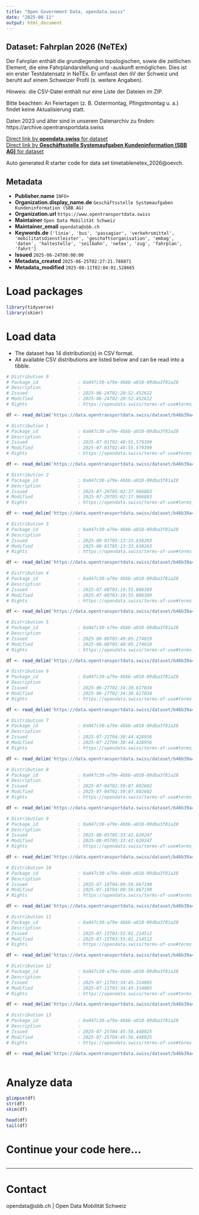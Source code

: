 ```yaml
---
title: "Open Government Data, opendata.swiss"
date: "2025-08-11"
output: html_document
---
```


## Dataset: Fahrplan 2026 (NeTEx)

Der Fahrplan enthält die grundlegenden topologischen, sowie die zeitlichen Element, die eine Fahrplandarstellung und -auskunft ermöglichen. Dies ist ein erster Testdatensatz in NeTEx. Er umfasst den öV der Schweiz und beruht auf einem Schweizer Profil (s. weitere Angaben).

Hinweis: die CSV-Datei enthält nur eine Liste der Dateien im ZIP.

Bitte beachten: An Feiertagen (z. B. Ostermontag, Pfingstmontag u. a.) findet keine Aktualisierung statt.

Daten 2023 und älter sind in unserem Datenarchiv zu finden: https://archive.opentransportdata.swiss

[Direct link by **opendata.swiss** for dataset](https://opendata.swiss/de/dataset/timetablenetex_2026)<br>
[Direct link by **Geschäftsstelle Systemaufgaben Kundeninformation (SBB AG)** for dataset](https://data.opentransportdata.swiss/dataset/timetablenetex_2026)

Auto generated R starter code for data set timetablenetex_2026@oevch.

## Metadata

- **Publisher.name** `INFO+`
- **Organization.display_name.de** `Geschäftsstelle Systemaufgaben Kundeninformation (SBB AG)`
- **Organization.url** `https://www.opentransportdata.swiss`
- **Maintainer** `Open Data Mobilität Schweiz`
- **Maintainer_email** `opendata@sbb.ch`
- **Keywords.de** `['linie', 'bus', 'passagier', 'verkehrsmittel', 'mobilitatsdienstleister', 'geschaftsorganisation', 'embag', 'daten', 'haltestelle', 'seilbahn', 'netex', 'zug', 'fahrplan', 'fahrt']`
- **Issued** `2025-06-24T00:00:00`
- **Metadata_created** `2025-06-25T02:27:21.788871`
- **Metadata_modified** `2025-08-11T02:04:01.528665`


# Load packages

```r

library(tidyverse)
library(skimr)

```

# Load data

-   The dataset has 14 distribution(s) in CSV format.
-   All available CSV distributions are listed below and can be read into a tibble.

```r

# Distribution 0
# Package_id               : 8a047c30-a79e-4bbb-a010-09dba3f81a28
# Description              : 
# Issued                   : 2025-06-24T02:20:52.452612
# Modified                 : 2025-06-24T02:20:52.452612
# Rights                   : https://opendata.swiss/terms-of-use#terms_by

df <- read_delim('https://data.opentransportdata.swiss/dataset/b46b39a4-1057-4478-8391-9bd0ff52aa58/resource/61e722f4-98c8-47ac-bd61-effb6aa26e33/download/prod_netex_tt_1.10_che_ski_2026_oev-schweiz_1_1_202506230806_readme.csv')

# Distribution 1
# Package_id               : 8a047c30-a79e-4bbb-a010-09dba3f81a28
# Description              : 
# Issued                   : 2025-07-01T02:48:55.579399
# Modified                 : 2025-07-01T02:48:55.579399
# Rights                   : https://opendata.swiss/terms-of-use#terms_by

df <- read_delim('https://data.opentransportdata.swiss/dataset/b46b39a4-1057-4478-8391-9bd0ff52aa58/resource/3d39a6e7-007f-4f4f-8145-d1f2b788c5e2/download/prod_netex_tt_1.10_che_ski_2026_oev-schweiz_1_1_202506281106_readme.csv')

# Distribution 2
# Package_id               : 8a047c30-a79e-4bbb-a010-09dba3f81a28
# Description              : 
# Issued                   : 2025-07-29T05:02:37.966883
# Modified                 : 2025-07-29T05:02:37.966883
# Rights                   : https://opendata.swiss/terms-of-use#terms_by

df <- read_delim('https://data.opentransportdata.swiss/dataset/b46b39a4-1057-4478-8391-9bd0ff52aa58/resource/ae32610f-2400-4baa-880c-afaa8b43912d/download/prod_netex_tt_1.10_che_ski_2026_oev-schweiz_1_1_202507260607_readme.csv')

# Distribution 3
# Package_id               : 8a047c30-a79e-4bbb-a010-09dba3f81a28
# Description              : 
# Issued                   : 2025-08-01T05:13:33.638203
# Modified                 : 2025-08-01T05:13:33.638203
# Rights                   : https://opendata.swiss/terms-of-use#terms_by

df <- read_delim('https://data.opentransportdata.swiss/dataset/b46b39a4-1057-4478-8391-9bd0ff52aa58/resource/80055326-c2be-427e-8a3c-277e6dd38daf/download/prod_netex_tt_1.10_che_ski_2026_oev-schweiz_1_1_202507310607_readme.csv')

# Distribution 4
# Package_id               : 8a047c30-a79e-4bbb-a010-09dba3f81a28
# Description              : 
# Issued                   : 2025-07-08T03:19:55.886389
# Modified                 : 2025-07-08T03:19:55.886389
# Rights                   : https://opendata.swiss/terms-of-use#terms_by

df <- read_delim('https://data.opentransportdata.swiss/dataset/b46b39a4-1057-4478-8391-9bd0ff52aa58/resource/210d0f72-fbc1-48dc-bafe-288bbee7e1c4/download/prod_netex_tt_1.10_che_ski_2026_oev-schweiz_1_1_202507050607_readme.csv')

# Distribution 5
# Package_id               : 8a047c30-a79e-4bbb-a010-09dba3f81a28
# Description              : 
# Issued                   : 2025-08-08T05:49:05.274019
# Modified                 : 2025-08-08T05:49:05.274019
# Rights                   : https://opendata.swiss/terms-of-use#terms_by

df <- read_delim('https://data.opentransportdata.swiss/dataset/b46b39a4-1057-4478-8391-9bd0ff52aa58/resource/8659cfec-bc66-41d0-a680-ef9f7c264864/download/prod_netex_tt_1.10_che_ski_2026_oev-schweiz_1_1_202508071708_readme.csv')

# Distribution 6
# Package_id               : 8a047c30-a79e-4bbb-a010-09dba3f81a28
# Description              : 
# Issued                   : 2025-06-27T02:34:30.617034
# Modified                 : 2025-06-27T02:34:30.617034
# Rights                   : https://opendata.swiss/terms-of-use#terms_by

df <- read_delim('https://data.opentransportdata.swiss/dataset/b46b39a4-1057-4478-8391-9bd0ff52aa58/resource/728062c4-7ab2-4201-a94c-45113396cb33/download/prod_netex_tt_1.10_che_ski_2026_oev-schweiz_1_1_202506261006_readme.csv')

# Distribution 7
# Package_id               : 8a047c30-a79e-4bbb-a010-09dba3f81a28
# Description              : 
# Issued                   : 2025-07-22T04:30:44.428956
# Modified                 : 2025-07-22T04:30:44.428956
# Rights                   : https://opendata.swiss/terms-of-use#terms_by

df <- read_delim('https://data.opentransportdata.swiss/dataset/b46b39a4-1057-4478-8391-9bd0ff52aa58/resource/3f06a1a5-ab2b-40a9-a7b6-980db3874091/download/prod_netex_tt_1.10_che_ski_2026_oev-schweiz_1_1_202507190507_readme.csv')

# Distribution 8
# Package_id               : 8a047c30-a79e-4bbb-a010-09dba3f81a28
# Description              : 
# Issued                   : 2025-07-04T02:59:07.802602
# Modified                 : 2025-07-04T02:59:07.802602
# Rights                   : https://opendata.swiss/terms-of-use#terms_by

df <- read_delim('https://data.opentransportdata.swiss/dataset/b46b39a4-1057-4478-8391-9bd0ff52aa58/resource/af589dca-c869-4c07-9d84-fcf0f04f4c20/download/prod_netex_tt_1.10_che_ski_2026_oev-schweiz_1_1_202507031107_readme.csv')

# Distribution 9
# Package_id               : 8a047c30-a79e-4bbb-a010-09dba3f81a28
# Description              : 
# Issued                   : 2025-08-05T05:33:42.620247
# Modified                 : 2025-08-05T05:33:42.620247
# Rights                   : https://opendata.swiss/terms-of-use#terms_by

df <- read_delim('https://data.opentransportdata.swiss/dataset/b46b39a4-1057-4478-8391-9bd0ff52aa58/resource/d6e0893e-4cf5-4c8f-828e-49748753d67d/download/prod_netex_tt_1.10_che_ski_2026_oev-schweiz_1_1_202508020608_readme.csv')

# Distribution 10
# Package_id               : 8a047c30-a79e-4bbb-a010-09dba3f81a28
# Description              : 
# Issued                   : 2025-07-18T04:09:56.867190
# Modified                 : 2025-07-18T04:09:56.867190
# Rights                   : https://opendata.swiss/terms-of-use#terms_by

df <- read_delim('https://data.opentransportdata.swiss/dataset/b46b39a4-1057-4478-8391-9bd0ff52aa58/resource/ab40d2fb-340f-4e30-b736-98f35fced0d1/download/prod_netex_tt_1.10_che_ski_2026_oev-schweiz_1_1_202507170607_readme.csv')

# Distribution 11
# Package_id               : 8a047c30-a79e-4bbb-a010-09dba3f81a28
# Description              : 
# Issued                   : 2025-07-15T03:55:01.214512
# Modified                 : 2025-07-15T03:55:01.214512
# Rights                   : https://opendata.swiss/terms-of-use#terms_by

df <- read_delim('https://data.opentransportdata.swiss/dataset/b46b39a4-1057-4478-8391-9bd0ff52aa58/resource/2cb4abd3-2536-492b-af27-e0b720ad1d03/download/prod_netex_tt_1.10_che_ski_2026_oev-schweiz_1_1_202507120507_readme.csv')

# Distribution 12
# Package_id               : 8a047c30-a79e-4bbb-a010-09dba3f81a28
# Description              : 
# Issued                   : 2025-07-11T03:34:45.314065
# Modified                 : 2025-07-11T03:34:45.314065
# Rights                   : https://opendata.swiss/terms-of-use#terms_by

df <- read_delim('https://data.opentransportdata.swiss/dataset/b46b39a4-1057-4478-8391-9bd0ff52aa58/resource/87986591-a62a-47af-82de-6d573ec0b7eb/download/prod_netex_tt_1.10_che_ski_2026_oev-schweiz_1_1_202507101607_readme.csv')

# Distribution 13
# Package_id               : 8a047c30-a79e-4bbb-a010-09dba3f81a28
# Description              : 
# Issued                   : 2025-07-25T04:45:56.448025
# Modified                 : 2025-07-25T04:45:56.448025
# Rights                   : https://opendata.swiss/terms-of-use#terms_by

df <- read_delim('https://data.opentransportdata.swiss/dataset/b46b39a4-1057-4478-8391-9bd0ff52aa58/resource/4b3e0880-d961-42dc-aee4-3bd5a1f35f5f/download/prod_netex_tt_1.10_che_ski_2026_oev-schweiz_1_1_202507240607_readme.csv')



```

# Analyze data

```r

glimpse(df)
str(df)
skim(df)

head(df)
tail(df)

```

# Continue your code here...

```r

```

------------------------------------------------------------------------

# Contact

opendata@sbb.ch | Open Data Mobilität Schweiz
